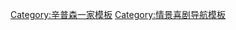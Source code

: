 <noinclude>{{noteTA
|G1=Simpsons
}}</noinclude>
{{Navbox
| name  = 辛普森一家剧集
| title  = 《[[辛普森一家]]》[[辛普森一家剧集列表|剧集]]
| state = {{{state|collapsed}}}
| bodyclass = hlist
|basestyle = background: #FADA00; color: #000;

 |group1 = [[辛普森一家 (第一季)|第一季]]
 |list1 = 
*《[[辛普森烤起火]]》
*《[[巴特全国联保]]》
*《[[荷马的奥德赛]]》
*《[[没有像丢人现眼的家]]》
*《[[巴特一般]]》
*《[[悲啼丽莎]]》
*《[[辛普森呼叫]]》
*《[[搬弄是非的头]]》
*《[[生活在快车道]]》
*《[[荷马的夜晚]]》
*《[[愤怒的比萨饼]]》
*《[[香酥取得大满贯]]》
*《[[有些入迷的晚报]]》

 |group2 = [[辛普森一家 (第二季)|第二季]]
 |list2 = 

 |group3 = [[辛普森一家 (第三季)|第三季]]
 |list3 = 
*《[[我爸爸飞出了杜鹃窝]]》
*《[[莉莎的华盛顿之旅]]》
*《[[佛兰德斯破产了]]》
*《[[霸子杀人]]》
*《[[荷马这个家伙]]》
*《[[小丑跟爸爸]]》
*《[[辛普森家庭万圣节特别节目二部曲：恐怖的树屋二部曲]]》
*《[[莉莎的小马]]》
*《[[我的好爸爸]]》
*《[[冒火的摩伊]]》
*《[[把发电厂卖掉了]]》
*《[[我娶了玛姬]]》
*《[[霸子的对讲机]]》
*《[[赌神莉莎]]》
*《[[单亲爸爸荷马]]》
*《[[大情人霸子]]》
*《[[全垒打王荷马]]》
*《[[莉莎是坏学生]]》
*《[[我家的狗死了]]》
*《[[荷马上校]]》
*《[[谋杀老婆]]》
*《[[奥多利秀]]》
*《[[霸子的朋友谈恋爱了]]》
*《[[老兄，能借两毛钱吗？]]》

 |group4 = [[豪斯医生 (第4季)|第四季]]
 |list4 = 
*《[[库斯提夏令营]]》
*《[[玛琦号街车]]》
*《[[异教徒霍默]]》
*《[[选美皇后莉萨]]》
*《[[恐怖的树屋第三集]]》
*《[[痒痒鼠和抓抓猫电影版]]》
*《[[玛琦找工作]]》
*《[[新邻居]]》
*《[[扫雪先生]]》
*《[[莉萨说出的第一个词]]》
*《[[霍默的三支冠脉分流手术]]》
*《[[玛琦迎战单轨铁路]]》
*《[[塞尔玛的抉择]]》
*《[[同一个星球的兄弟]]》
*《[[我爱莉萨]]》
*《[[霍默戒酒]]》
*《[[春田镇最后的退路]]》
*《[[辛普森一家往事片断集锦]]》
*《[[出头人 (辛普森一家)|出头人]]》
*《[[打蛇节]]》
*《[[玛琦入狱记]]》
*《[[库斯提的节目取消了]]》

 |group5 = [[辛普森一家 (第五季)|第五季]]
 |list5 = 
*《[[霍默的理发店四重唱]]》
*《[[恐惧角]]》
*《[[霍默上大学]]》
*《[[玫瑰花蕾 (辛普森一家)|玫瑰花蕾]]》
*《[[恐怖的树屋第四集]]》
*《[[末路玛琦]]》
*《[[巴特的另一面]]》
*《[[街区童军]]》
*《[[霍默最后的诱惑]]》
*《[[金田镇－我如何学会停止恐惧并爱上赌博合法|金田镇]]》
*《[[义务警员霍默]]》
*《[[巴特成名]]》
*《[[霍默与阿普]]》
*《[[莉萨挑战马里布·斯泰西]]》
*《[[深空霍默]]》
*《[[霍默喜欢弗兰德]]》
*《[[巴特的宠物象]]》
*《[[伯恩斯的继承人]]》
*《[[西摩·斯金纳之歌]]》
*《[[知道得太多的男孩]]》
*《[[鲍维尔夫人的情人]]》
*《[[婚姻成功的秘密]]》

 |group6 = [[辛普森一家 (第六季)|第六季]]
 |list6 = 


 |group7 = [[辛普森一家 (第七季)|第七季]]
 |list7 = 
*《[[谁朝伯恩斯先生开的枪|谁朝伯恩斯先生开的枪下集]]》
*《[[辐射人]]》
*《[[家，甜蜜得不得了的家]]》
*《[[出卖灵魂的巴特]]》
*《[[素食主义者莉萨]]》
*《[[恐怖的树屋第六集]]》
*《[[特大号霍默]]》
*《[[辛普森的母亲]]》
*《[[雜耍家鮑伯最后的闪光]]》
*《[[辛普森一家壮观的第138集]]》
*《[[玛琦并不自豪]]》
*《[[霍默保龄球队]]》
*《[[两个坏邻居]]》
*《[[春田镇阶段斗争记事]]》
*《[[巴特·芬克]]》
*《[[破坏偶像主义者莉萨]]》
*《[[霍默·史密瑟斯]]》
*《[[暴力终结之日]]》
*《[[一条叫塞尔玛的鱼]]》
*《[[巴特上路]]》
*《[[有关春田镇的22部短片]]》
*《[[愤怒的亚伯拉罕·辛普森和牢骚满腹的孙子：飞行地狱鱼的诅咒]]》
*《[[阿普生非记]]》
*《[[Homerpalooza]]》
*《[[四英寸二英寸的夏天]]》
 
 |group8 = [[辛普森一家 (第八季)|第八季]]
 |list8 = 
*《[[恐怖的树屋第7集]]》
*《[[你只能搬两次家]]》
*《[[不会倒下的霍默]]》
*《[[伯恩斯父子]]》
*《[[天黑后的巴特]]》
*《[[米尔豪斯的别离]]》
*《[[莉萨恋爱记]]》
*《[[飓风内德]]》
*《[[霍默的神秘之旅]]》
*《[[春田镇档案]]》
*《[[玛琦·辛普森的扭曲世界]]》
*《[[疯狂的山]]》
*《{{lang|en|[[Simpsoncalifragilisticexpialacious]]}}》
*《[[痒痒鼠、抓抓猫和新伙伴]]》
*《[[霍默的恐惧症]]》
*《[[另一个兄弟]]》
*《[[妹妹和保姆]]》
*《[[霍默主场迎战第十八条修正案]]》
*《[[小学机密]]》
*《[[狗的叛变]]》
*《[[老人与莉萨]]》
*《[[我们相信玛琦]]》
*《[[霍默的敌人]]》
*《[[辛普森一家番外展示]]》
*《[[莉萨·辛普森的秘密战争]]》

 |group9 = [[辛普森一家 (第九季)|第九季]]
 |list9 = 
*《[[纽约市主场迎战霍默·辛普森]]》
*《[[校长和乞丐]]》
*《[[莉萨的萨克斯]]》
*《[[恐怖的树屋第8集]]》
*《[[枪弹家庭]]》
*《[[巴特星]]》
*《[[两个纳哈萨皮马佩蒂隆夫人]]》
*《[[怀疑论者莉萨]]》
*《[[房产的创痛]]》
*《[[常青露台的奇迹]]》
*《[[一起唱，一起跳]]》
*《[[巴特·卡尼]]》
*《[[教派的喜悦]]》
*《[[从巴士出击]]》
*《[[库斯提最后的诱惑]]》
*《[[蠢蛋赔偿]]》
*《[[辛普森家的莉萨]]》
*《[[小维古姆这家伙]]》
*《[[辛普森风暴]]》
*《[[万亿的麻烦]]》
*《[[少女版本]]》
*《[[泰坦的垃圾]]》
*《[[山丘之王]]》
*《[[失去莉萨]]》
*《[[天生亲吻狂]]》
}}<noinclude>
[[Category:辛普森一家模板]]
[[Category:情景喜剧导航模板]]
</noinclude>